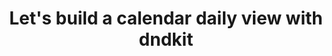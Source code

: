 ---
layout: "../../layouts/BlogPost.astro"
title: "Let's build a calendar daily view with dndkit"
description: "Understanding layout measurements, collision algorithms and dnd"
pubDate: "Feb 25 2023"
heroImage: "/assets/search-thumbnail.jpeg"
---